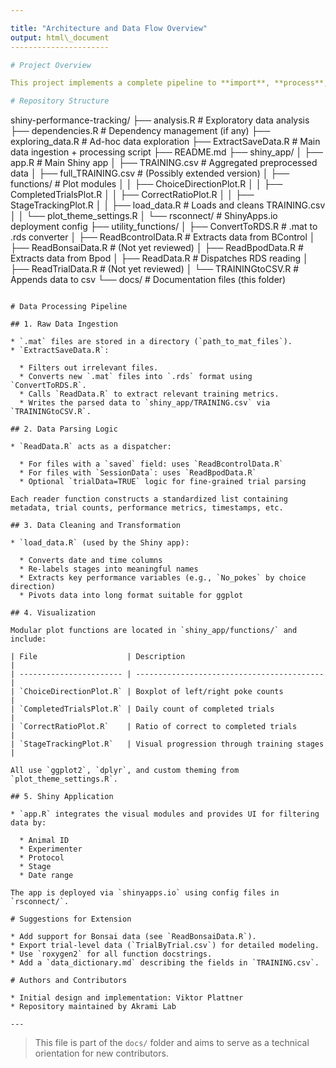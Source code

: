 ```yaml
---

title: "Architecture and Data Flow Overview"
output: html\_document
----------------------

# Project Overview

This project implements a complete pipeline to **import**, **process**, **analyze**, and **visualize** rodent training data collected from behavioral experiments using BControl and Bpod systems. A Shiny web app provides an interactive frontend for exploring animal performance.

# Repository Structure

```
shiny-performance-tracking/
├── analysis.R                 # Exploratory data analysis
├── dependencies.R             # Dependency management (if any)
├── exploring_data.R          # Ad-hoc data exploration
├── ExtractSaveData.R         # Main data ingestion + processing script
├── README.md
├── shiny_app/
│   ├── app.R                 # Main Shiny app
│   ├── TRAINING.csv          # Aggregated preprocessed data
│   ├── full_TRAINING.csv     # (Possibly extended version)
│   ├── functions/            # Plot modules
│   │   ├── ChoiceDirectionPlot.R
│   │   ├── CompletedTrialsPlot.R
│   │   ├── CorrectRatioPlot.R
│   │   ├── StageTrackingPlot.R
│   │   ├── load_data.R       # Loads and cleans TRAINING.csv
│   │   └── plot_theme_settings.R
│   └── rsconnect/            # ShinyApps.io deployment config
├── utility_functions/
│   ├── ConvertToRDS.R        # .mat to .rds converter
│   ├── ReadBcontrolData.R    # Extracts data from BControl
│   ├── ReadBonsaiData.R      # (Not yet reviewed)
│   ├── ReadBpodData.R        # Extracts data from Bpod
│   ├── ReadData.R            # Dispatches RDS reading
│   ├── ReadTrialData.R       # (Not yet reviewed)
│   └── TRAININGtoCSV.R       # Appends data to csv
└── docs/                     # Documentation files (this folder)
```

# Data Processing Pipeline

## 1. Raw Data Ingestion

* `.mat` files are stored in a directory (`path_to_mat_files`).
* `ExtractSaveData.R`:

  * Filters out irrelevant files.
  * Converts new `.mat` files into `.rds` format using `ConvertToRDS.R`.
  * Calls `ReadData.R` to extract relevant training metrics.
  * Writes the parsed data to `shiny_app/TRAINING.csv` via `TRAININGtoCSV.R`.

## 2. Data Parsing Logic

* `ReadData.R` acts as a dispatcher:

  * For files with a `saved` field: uses `ReadBcontrolData.R`
  * For files with `SessionData`: uses `ReadBpodData.R`
  * Optional `trialData=TRUE` logic for fine-grained trial parsing

Each reader function constructs a standardized list containing metadata, trial counts, performance metrics, timestamps, etc.

## 3. Data Cleaning and Transformation

* `load_data.R` (used by the Shiny app):

  * Converts date and time columns
  * Re-labels stages into meaningful names
  * Extracts key performance variables (e.g., `No_pokes` by choice direction)
  * Pivots data into long format suitable for ggplot

## 4. Visualization

Modular plot functions are located in `shiny_app/functions/` and include:

| File                    | Description                                |
| ----------------------- | ------------------------------------------ |
| `ChoiceDirectionPlot.R` | Boxplot of left/right poke counts          |
| `CompletedTrialsPlot.R` | Daily count of completed trials            |
| `CorrectRatioPlot.R`    | Ratio of correct to completed trials       |
| `StageTrackingPlot.R`   | Visual progression through training stages |

All use `ggplot2`, `dplyr`, and custom theming from `plot_theme_settings.R`.

## 5. Shiny Application

* `app.R` integrates the visual modules and provides UI for filtering data by:

  * Animal ID
  * Experimenter
  * Protocol
  * Stage
  * Date range

The app is deployed via `shinyapps.io` using config files in `rsconnect/`.

# Suggestions for Extension

* Add support for Bonsai data (see `ReadBonsaiData.R`).
* Export trial-level data (`TrialByTrial.csv`) for detailed modeling.
* Use `roxygen2` for all function docstrings.
* Add a `data_dictionary.md` describing the fields in `TRAINING.csv`.

# Authors and Contributors

* Initial design and implementation: Viktor Plattner
* Repository maintained by Akrami Lab

---
```


> This file is part of the `docs/` folder and aims to serve as a technical orientation for new contributors.
